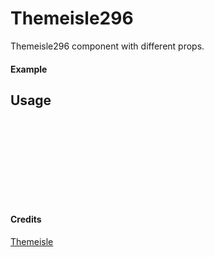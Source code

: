 
<Meta of={Themeisle296} title="Themeisle/Themeisle296" />

# Themeisle296

Themeisle296 component with different props.

#### Example

<Canvas of={Themeisle296.Primary} />

## Usage

```ts
import { Themeisle296 } from "yadl-ui";

const Example = () => {
  return (
      <Themeisle296 />
  );
};

export default Example;
```

#### Credits
[Themeisle](https://themeisle.com/illustrations/)
